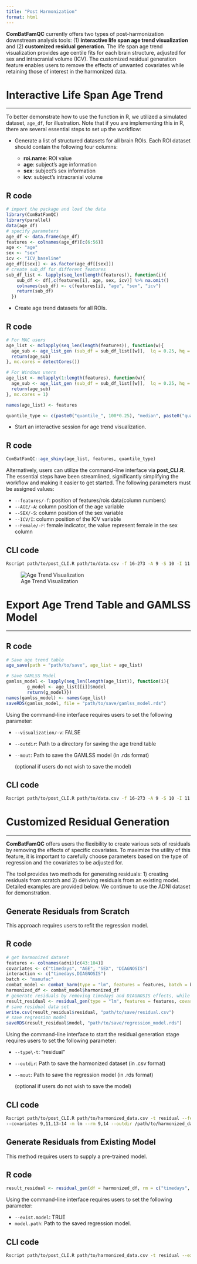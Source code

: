 ```yaml
---
title: "Post Harmonization"
format: html
---
```


**ComBatFamQC** currently offers two types of post-harmonization downstream analysis tools: (1) **interactive life span age trend visualization** and (2) **customized residual generation**. The life span age trend visualization provides age centile fits for each brain structure, adjusted for sex and intracranial volume (ICV). The customized residual generation feature enables users to remove the effects of unwanted covariates while retaining those of interest in the harmonized data.

# Interactive Life Span Age Trend
___

To better demonstrate how to use the function in R, we utilized a simulated dataset, `age_df`, for illustration. Note that if you are implementing this in R, there are several essential steps to set up the workflow:

-   Generate a list of structured datasets for all brain ROIs. Each ROI dataset should contain the following four columns:

    -   **roi.name**: ROI value
    -   **age**: subject's age information
    -   **sex**: subject's sex information
    -   **icv**: subject's intracranial volume

::: {.callout-note collapse="true"}
## R code
```r
# import the package and load the data
library(ComBatFamQC)
library(parallel)
data(age_df)
# specify parameters
age_df <- data.frame(age_df)
features <- colnames(age_df)[c(6:56)]
age <- "age"
sex <- "sex"
icv <- "ICV_baseline"
age_df[[sex]] <- as.factor(age_df[[sex]])
# create sub_df for different features
sub_df_list <- lapply(seq_len(length(features)), function(i){
    sub_df <- df[,c(features[i], age, sex, icv)] %>% na.omit()
    colnames(sub_df) <- c(features[i], "age", "sex", "icv")
    return(sub_df)
  })
```
:::

-   Create age trend datasets for all ROIs.

::: {.callout-note collapse="true"}
## R code
```r
# For MAC users
age_list <- mclapply(seq_len(length(features)), function(w){
  age_sub <- age_list_gen (sub_df = sub_df_list[[w]],  lq = 0.25, hq = 0.75)
  return(age_sub)
}, mc.cores = detectCores()) 

# For Windows users
age_list <- mclapply(1:length(features), function(w){
  age_sub <- age_list_gen (sub_df = sub_df_list[[w]],  lq = 0.25, hq = 0.75)
  return(age_sub)
}, mc.cores = 1) 

names(age_list) <- features

quantile_type <- c(paste0("quantile_", 100*0.25), "median", paste0("quantile_", 100*0.75))
```
:::

-   Start an interactive session for age trend visualization.

::: {.callout-note collapse="true"}
## R code
```r
ComBatFamQC::age_shiny(age_list, features, quantile_type)
```
:::

Alternatively, users can utilize the command-line interface via **post_CLI.R**. The essential steps have been streamlined, significantly simplifying the workflow and making it easier to get started. The following parameters must be assigned values:

-   `--features/-f`: position of features/rois data(column numbers)
-   `--AGE/-A`: column position of the age variable
-   `--SEX/-S`: column position of the sex variable
-   `--ICV/I`:  column position of the ICV variable
-   `--Female/-F`: female indicator, the value represent female in the sex column

::: {.callout-tip collapse="true"}
## CLI code
```bash
Rscript path/to/post_CLI.R path/to/data.csv -f 16-273 -A 9 -S 10 -I 11 -F "F"
```
:::

![Age Trend Visualization](figure/age_trend.png)

# Export Age Trend Table and GAMLSS Model
___

::: {.callout-note collapse="true"}
## R code
```r
# Save age trend table
age_save(path = "path/to/save", age_list = age_list)

# Save GAMLSS Model
gamlss_model <- lapply(seq_len(length(age_list)), function(i){
        g_model <- age_list[[i]]$model
        return(g_model)})
names(gamlss_model) <- names(age_list)
saveRDS(gamlss_model, file = "path/to/save/gamlss_model.rds")
```
:::

Using the command-line interface requires users to set the following parameter:

-   `--visualization/-v`: FALSE
-   `--outdir`: Path to a directory for saving the age trend table
-   `--mout`: Path to save the GAMLSS model (in .rds format)

    (optional if users do not wish to save the model)

::: {.callout-tip collapse="true"}
## CLI code
```bash
Rscript path/to/post_CLI.R path/to/data.csv -f 16-273 -A 9 -S 10 -I 11 -F "F" -v FALSE --outdir path/to/dir --mout path/to/save/gamlss_model.rds
```
:::

# Customized Residual Generation
___

**ComBatFamQC** offers users the flexibility to create various sets of residuals by removing the effects of specific covariates. To maximize the utility of this feature, it is important to carefully choose parameters based on the type of regression and the covariates to be adjusted for.

The tool provides two methods for generating residuals: 1) creating residuals from scratch and 2) deriving residuals from an existing model. Detailed examples are provided below. We continue to use the ADNI dataset for demonstration.

## Generate Residuals from Scratch

This approach requires users to refit the regression model.

::: {.callout-note collapse="true"}
## R code
```r
# get harmonized dataset
features <- colnames(adni)[c(43:104)]
covariates <- c("timedays", "AGE", "SEX", "DIAGNOSIS")
interaction <- c("timedays,DIAGNOSIS")
batch <- "manufac"
combat_model <- combat_harm(type = "lm", features = features, batch = batch, covariates = covariates, interaction = interaction, smooth = NULL, random = NULL, df = adni)
harmonized_df <- combat_model$harmonized_df
# generate residuals by removing timedays and DIAGNOSIS effects, while preserving AGE and SEX effects.
result_residual <- residual_gen(type = "lm", features = features, covariates = covariates, interaction = interaction, smooth = NULL, df = harmonized_df, rm = c("timedays", "DIAGNOSIS"))
# save residual data set
write.csv(result_residual$residual, "path/to/save/residual.csv")
# save regression model
saveRDS(result_residual$model, "path/to/save/regression_model.rds")
```
:::

Using the command-line interface to start the residual generation stage requires users to set the following parameter:

-   `--type\-t`: "residual"
-   `--outdir`: Path to save the harmonized dataset (in .csv format)
-   `--mout`: Path to save the regression model (in .rds format)

    (optional if users do not wish to save the model)

::: {.callout-tip collapse="true"}
## CLI code
```bash
Rscript path/to/post_CLI.R path/to/harmonized_data.csv -t residual --features 43-104 
--covariates 9,11,13-14 -m lm --rm 9,14 --outdir /path/to/harmonized_data.csv --mout /path/to/saved_model.rds
```
:::


## Generate Residuals from Existing Model

This method requires users to supply a pre-trained model.

::: {.callout-note collapse="true"}
## R code
```r
result_residual <- residual_gen(df = harmonized_df, rm = c("timedays", "DIAGNOSIS"), model = TRUE, model_path = "path/to/save/regression_model.rds")
```
:::

Using the command-line interface requires users to set the following parameter:

-   `--exist.model`: TRUE
-   `model.path`: Path to the saved regression model.

::: {.callout-tip collapse="true"}
## CLI code
```bash
Rscript path/to/post_CLI.R path/to/harmonized_data.csv -t residual --exist.model TRUE --model.path /path/to/saved_model.rds --outdir /path/to/harmonized_data.csv 
```
:::
